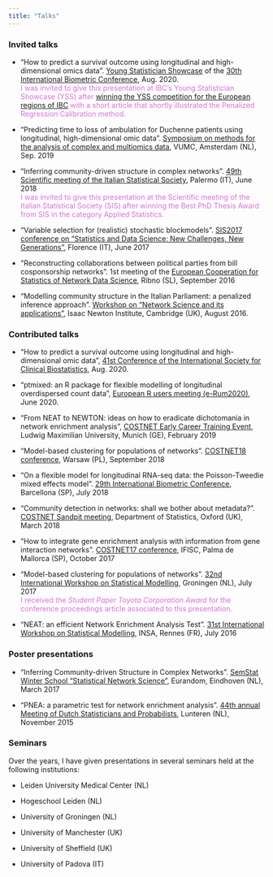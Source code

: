 ---
title: "Talks"
---

### Invited talks

* "How to predict a survival outcome using longitudinal and high-dimensional omics data". [Young Statistician Showcase](https://www.ibc2020.org/scientific-programme/showcases) of the [30th International Biometric Conference](https://www.ibc2020.org/home), Aug. 2020.  
<span style="color: orchid;">
I was invited to give this presentation at IBC's Young Statistician Showcase (YSS) after [winning the YSS competition for the European regions of IBC](https://www.vvsor.nl/biometrics/news/two-awards-for-bms-aned-members-at-ibc2020) with a short article that shortly illustrated the Penalized Regression Calibration method.
</span>

* "Predicting time to loss of ambulation for Duchenne patients using longitudinal, high-dimensional omic data". [Symposium on methods for the analysis of complex and multiomics data](https://www.bigstatistics.nl/integration-symposium-1), VUMC, Amsterdam (NL), Sep. 2019

* "Inferring community-driven structure in complex networks". [49th Scientific meeting of the Italian Statistical Society](http://meetings3.sis-statistica.org/index.php/sis2018), Palermo (IT), June 2018  
<span style="color: orchid;">
I was invited to give this presentation at the Scientific meeting of the Italian Statistical Society (SIS) after winning the Best PhD Thesis Award from SIS in the category Applied Statistics.
</span>

* "Variable selection for (realistic) stochastic blockmodels". [SIS2017 conference on "Statistics and Data Science: New Challenges, New Generations"](http://meetings3.sis-statistica.org/index.php/sis2017/sis2017), Florence (IT), June 2017

* "Reconstructing collaborations between political parties from bill cosponsorship networks". 1st meeting of the [European Cooperation for Statistics of Network Data Science](http://www.cost.eu/COST_Actions/ca/CA15109), Ribno (SL), September 2016

* "Modelling community structure in the Italian Parliament: a penalized inference approach". [Workshop on "Network Science and its applications"](https://www.newton.ac.uk/event/snaw02), Isaac Newton Institute, Cambridge (UK), August 2016.

### Contributed talks

* "How to predict a survival outcome using longitudinal and high-dimensional omic data", [41st Conference of the International Society for Clinical Biostatistics](https://iscb2020.info/), Aug. 2020.

* "ptmixed: an R package for flexible modelling of longitudinal overdispersed count data", [European R users meeting (e-Rum2020)](https://2020.erum.io), June 2020.

* "From NEAT to NEWTON: ideas on how to eradicate dichotomania in network enrichment analysis", [COSTNET Early Career Training Event](https://www.en.wisostat.statistik.uni-muenchen.de/research/workshop/costnet/index.html), Ludwig Maximilian University, Munich (GE), February 2019

* "Model-based clustering for populations of networks". [COSTNET18 conference](http://costnet18.wzim.sggw.pl/), Warsaw (PL), September 2018

* "On a flexible model for longitudinal RNA-seq data: the Poisson-Tweedie mixed effects model". [29th International Biometric Conference](http://2018.biometricconference.org), Barcellona (SP), July 2018

* "Community detection in networks: shall we bother about metadata?". [COSTNET Sandpit meeting](https://www.stats.ox.ac.uk/events/costnet18), Department of Statistics, Oxford (UK), March 2018

* "How to integrate gene enrichment analysis with information from gene interaction networks". [COSTNET17 conference](http://costnet.webhosting.rug.nl/dokuwiki/doku.php?id=ev:2017:pdm), IFISC, Palma de Mallorca (SP), October 2017

* "Model-based clustering for populations of networks". [32nd International Workshop on Statistical Modelling](https://iwsm2017.webhosting.rug.nl), Groningen (NL), July 2017  
<span style="color: orchid;">
I received the *Student Paper Toyota Corporation Award* for the conference proceedings article associated to this presentation.
</span>

* "NEAT: an efficient Network Enrichment Analysis Test". [31st International Workshop on Statistical Modelling](https://iwsm2017.webhosting.rug.nl), INSA, Rennes (FR), July 2016

### Poster presentations

* "Inferring Community-driven Structure in Complex Networks". [SemStat Winter School "Statistical Network Science"](https://www.eurandom.tue.nl/events/workshops/2017/SEMSTAT/SEMSTAT_index.html), Eurandom, Eindhoven (NL), March 2017

* "PNEA: a parametric test for network enrichment analysis". [44th annual Meeting of Dutch Statisticians and Probabilists](https://homepages.cwi.nl/~colette/lunteren2015.html), Lunteren (NL), November 2015

### Seminars

Over the years, I have given presentations in several seminars held at the following institutions: 

* Leiden University Medical Center (NL)

* Hogeschool Leiden (NL)

* University of Groningen (NL)

* University of Manchester (UK)

* University of Sheffield (UK)

* University of Padova (IT)
